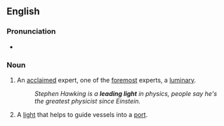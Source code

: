 ==English==

===Pronunciation===
* {{audio|En-au-leading light.ogg|Audio (AU)|lang=en}}

===Noun===
{{en-noun}}

# {{lb|en|idiomatic}} An [[acclaimed]] expert, one of the [[foremost]] experts, a [[luminary]].
#: ''Stephen Hawking is a '''leading light''' in physics, people say he's the greatest physicist since Einstein.''
# {{lb|en|nautical|navigation}} A [[light]] that helps to guide vessels into a [[port]].